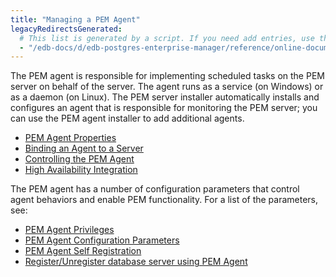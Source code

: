 ```yaml
---
title: "Managing a PEM Agent"
legacyRedirectsGenerated:
  # This list is generated by a script. If you need add entries, use the `legacyRedirects` key.
  - "/edb-docs/d/edb-postgres-enterprise-manager/reference/online-documentation/8.0/toc_pem_agent.html"
---
```


<div id="toc_pem_agent" class="registered_link"></div>

The PEM agent is responsible for implementing scheduled tasks on the PEM server on behalf of the server. The agent runs as a service (on Windows) or as a daemon (on Linux). The PEM server installer automatically installs and configures an agent that is responsible for monitoring the PEM server; you can use the PEM agent installer to add additional agents.

-   [PEM Agent Properties](01_pem_agent_properties)
-   [Binding an Agent to a Server](02_pem_agent_binding)
-   [Controlling the PEM Agent](03_pem_agent_start_pem_agent)
-   [High Availability Integration](04_pem_agent_ha)

The PEM agent has a number of configuration parameters that control agent behaviors and enable PEM functionality. For a list of the parameters, see:

-   [PEM Agent Privileges](05_pem_agent_privileges)
-   [PEM Agent Configuration Parameters](06_pem_agent_config_params)
-   [PEM Agent Self Registration](07_pem_agent_self_registration)
-   [Register/Unregister database server using PEM Agent](08_pem_agent_server_registration)
